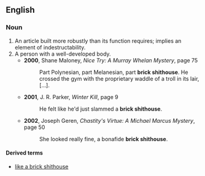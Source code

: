 ==English==
===Noun===
{{en-noun}}
#An article built more robustly than its function requires; implies an element of indestructability.
#A person with a well-developed body.
#*'''2000''', Shane Maloney, ''Nice Try: A Murray Whelan Mystery'', page 75
#*:Part Polynesian, part Melanesian, part '''brick shithouse'''. He crossed the gym with the proprietary waddle of a troll in its lair, […].
#*'''2001''', J. R. Parker, ''Winter Kill'', page 9
#*:He felt like he'd just slammed a '''brick shithouse'''. 
#*'''2002''', Joseph Geren, ''Chastity's Virtue: A Michael Marcus Mystery'', page 50
#*:She looked really fine, a bonafide '''brick shithouse'''.

====Derived terms====
*[[like a brick shithouse]]